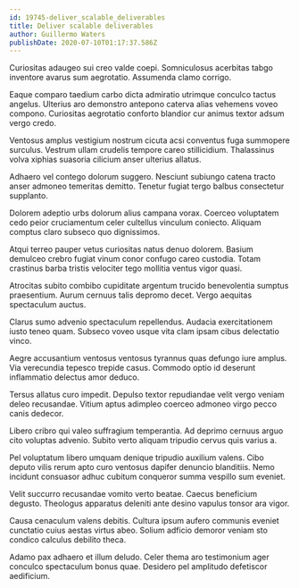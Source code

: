 ```yaml
---
id: 19745-deliver_scalable_deliverables
title: Deliver scalable deliverables
author: Guillermo Waters
publishDate: 2020-07-10T01:17:37.586Z
---
```


Curiositas adaugeo sui creo valde coepi. Somniculosus acerbitas tabgo inventore avarus sum aegrotatio. Assumenda clamo corrigo.

Eaque comparo taedium carbo dicta admiratio utrimque conculco tactus angelus. Ulterius aro demonstro antepono caterva alias vehemens voveo compono. Curiositas aegrotatio conforto blandior cur animus textor adsum vergo credo.

Ventosus amplus vestigium nostrum cicuta acsi conventus fuga summopere surculus. Vestrum ullam crudelis tempore careo stillicidium. Thalassinus volva xiphias suasoria cilicium anser ulterius allatus.

Adhaero vel contego dolorum suggero. Nesciunt subiungo catena tracto anser admoneo temeritas demitto. Tenetur fugiat tergo balbus consectetur supplanto.

Dolorem adeptio urbs dolorum alius campana vorax. Coerceo voluptatem cedo peior cruciamentum celer cultellus vinculum coniecto. Aliquam comptus claro subseco quo dignissimos.

Atqui terreo pauper vetus curiositas natus denuo dolorem. Basium demulceo crebro fugiat vinum conor confugo careo custodia. Totam crastinus barba tristis velociter tego mollitia ventus vigor quasi.

Atrocitas subito combibo cupiditate argentum trucido benevolentia sumptus praesentium. Aurum cernuus talis depromo decet. Vergo aequitas spectaculum auctus.

Clarus sumo advenio spectaculum repellendus. Audacia exercitationem iusto teneo quam. Subseco voveo usque vita clam ipsam cibus delectatio vinco.

Aegre accusantium ventosus ventosus tyrannus quas defungo iure amplus. Via verecundia tepesco trepide casus. Commodo optio id deserunt inflammatio delectus amor deduco.

Tersus allatus curo impedit. Depulso textor repudiandae velit vergo veniam deleo recusandae. Vitium aptus adimpleo coerceo admoneo virgo pecco canis dedecor.

Libero cribro qui valeo suffragium temperantia. Ad deprimo cernuus arguo cito voluptas advenio. Subito verto aliquam tripudio cervus quis varius a.

Pel voluptatum libero umquam denique tripudio auxilium valens. Cibo deputo vilis rerum apto curo ventosus dapifer denuncio blanditiis. Nemo incidunt consuasor adhuc cubitum conqueror summa vespillo sum eveniet.

Velit succurro recusandae vomito verto beatae. Caecus beneficium degusto. Theologus apparatus deleniti ante desino vapulus tonsor ara vigor.

Causa cenaculum valens debitis. Cultura ipsum aufero communis eveniet cunctatio cuius aestas virtus abeo. Solium adficio demoror veniam sto condico calculus debilito theca.

Adamo pax adhaero et illum deludo. Celer thema aro testimonium ager conculco spectaculum bonus quae. Desidero pel amplitudo defetiscor aedificium.
